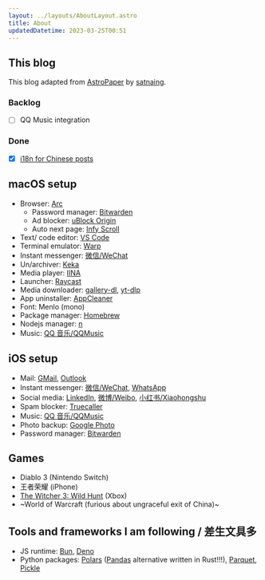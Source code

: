 ```yaml
---
layout: ../layouts/AboutLayout.astro
title: About
updatedDatetime: 2023-03-25T00:51
---
```



## This blog

This blog adapted from [AstroPaper](https://github.com/satnaing/astro-paper) by [satnaing](https://github.com/satnaing).

### Backlog

- [ ] QQ Music integration

### Done

- [x] [i18n for Chinese posts](/posts/chinese-first-post-zhcn)

## macOS setup

- Browser: [Arc](https://arc.net/)
  - Password manager: [Bitwarden](https://bitwarden.com/)
  - Ad blocker: [uBlock Origin](https://github.com/gorhill/uBlock)
  - Auto next page: [Infy Scroll](https://github.com/sixcious/infy-scroll)
- Text/ code editor: [VS Code](https://code.visualstudio.com/)
- Terminal emulator: [Warp](https://www.warp.dev/)
- Instant messenger: [微信/WeChat](https://weixin.qq.com/)
- Un/archiver: [Keka](https://www.keka.io/en/)
- Media player: [IINA](https://iina.io/)
- Launcher: [Raycast](https://www.raycast.com/)
- Media downloader: [gallery-dl](https://github.com/mikf/gallery-dl), [yt-dlp](https://github.com/yt-dlp/yt-dlp)
- App uninstaller: [AppCleaner](https://freemacsoft.net/appcleaner/)
- Font: Menlo (mono)
- Package manager: [Homebrew](https://brew.sh/)
- Nodejs manager: [n](https://github.com/tj/n)
- Music: [QQ 音乐/QQMusic](https://y.qq.com/)

## iOS setup

- Mail: [GMail](https://apps.apple.com/us/app/gmail-email-by-google/id422689480), [Outlook](https://apps.apple.com/gb/app/microsoft-outlook/id951937596)
- Instant messenger: [微信/WeChat](https://apps.apple.com/us/app/wechat/id414478124), [WhatsApp](https://apps.apple.com/gb/app/whatsapp-messenger/id310633997)
- Social media: [LinkedIn](https://apps.apple.com/us/app/linkedin-network-job-finder/id288429040), [微博/Weibo](https://apps.apple.com/us/app/%E5%BE%AE%E5%8D%9A/id350962117), [小红书/Xiaohongshu](https://apps.apple.com/us/app/%E5%B0%8F%E7%BA%A2%E4%B9%A6-%E4%BD%A0%E7%9A%84%E7%94%9F%E6%B4%BB%E6%8C%87%E5%8D%97/id741292507)
- Spam blocker: [Truecaller](https://apps.apple.com/us/app/truecaller-caller-id-block/id448142450)
- Music: [QQ 音乐/QQMusic](https://apps.apple.com/cn/app/qq%E9%9F%B3%E4%B9%90-%E5%90%AC%E6%88%91%E6%83%B3%E5%90%AC/id414603431?l=en)
- Photo backup: [Google Photo](https://apps.apple.com/us/app/google-photos/id962194608)
- Password manager: [Bitwarden](https://bitwarden.com/)

## Games

- Diablo 3 (Nintendo Switch)
- 王者荣耀 (iPhone)
- [The Witcher 3: Wild Hunt](https://www.thewitcher.com/us/en/witcher3) (Xbox)
- ~World of Warcraft (furious about ungraceful exit of China)~

## Tools and frameworks I am following / 差生文具多

- JS runtime: [Bun](https://bun.sh/), [Deno](https://deno.land/)
- Python packages: [Polars](https://www.pola.rs/) ([Pandas](https://pandas.pydata.org/) alternative written in Rust!!!), [Parquet](https://parquet.apache.org/), [Pickle](https://docs.python.org/3/library/pickle.html)
